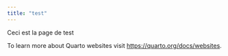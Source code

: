 ```yaml
---
title: "test"
---
```


Ceci est la page de test

To learn more about Quarto websites visit <https://quarto.org/docs/websites>.